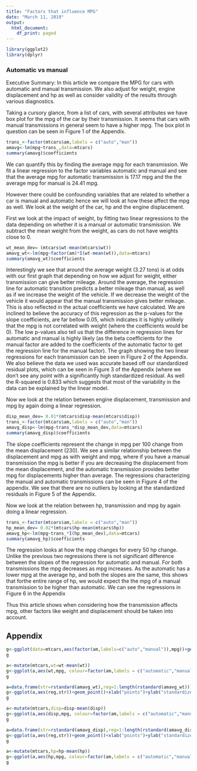 ```yaml
---
title: "Factors that influence MPG"
date: "March 11, 2019"
output:
  html_document:
    df_print: paged
---
```


```r
library(ggplot2)
library(dplyr)
```

### Automatic vs manual

Executive Summary: In this article we compare the MPG for cars with automatic and manual transmission. We also adjust for weight, engine displacement and hp as well as consider validity of the results through various diagnostics.

Taking a cursory glance, from a list of cars, with several attributes we have box plot for the mpg of the car by their transmission. It seems that cars with manual transmissions in general seem to have a higher mpg. The box plot in question can be seen in Figure 1 of the Appendix.

```r
trans_<-factor(mtcars$am,labels = c("auto","man"))
amavg<-lm(mpg~trans_,data=mtcars)
summary(amavg)$coefficients
```

We can quantify this by finding the average mpg for each transmission. We fit a linear regression to the factor variables automatic and manual and see that the average mpg for automatic transmission is  17.17 mpg and the the average mpg for manual is 24.41 mpg.

However there could be confounding variables that are related to whether a car is manual and automatic hence we will look at how these affect the mpg as well. We look at the weight of the car, hp and the engine displacement.

First we look at the impact of weight, by fitting two linear regressions to the data depending on whether it is a manual or automatic transmission. We subtract the mean weight from the weight, as cars do not have weights close to 0.

```r
wt_mean_dev= (mtcars$wt-mean(mtcars$wt))
amavg_wt<-lm(mpg~factor(am)*I(wt-mean(wt)),data=mtcars)
summary(amavg_wt)$coefficients
```


Interestingly we see that around the average weight (3.27 tons) is at odds with our first graph that depending on how we adjust for weight, either transmission can give better mileage. Around the average, the regression line for automatic transition predicts a better mileage than manual, as well as if we increase the weight of the vehicle. If we decrease the weight of the vehicle it would appear that the manual transmission gives better mileage. This is also reflected in the actual coefficients we have calculated. We are inclined to believe the accuracy of this regression as the p-values for the slope coefficients, are far bellow 0.05, which indicates it is highly unlikely that the mpg is not correlated with weight (where the coefficients would be 0). The low p-values also tell us that the difference in regression lines for automatic and manual is highly likely (as the beta coefficients for the manual factor are added to the coefficients of the automatic factor to get the regression line for the manual factor). The graph showing the two linear regressions for each transmission can be seen in Figure 2 of the Appendix. We also believe the data we used was accurate based off our standardized residual plots, which can be seen in Figure 3 of the Appendix (where we don't see any point with a significantly high standardized residual. As well the R-squared is 0.833 which suggests that most of the variability in the data can be explained by the linear model. 


Now we look at the relation between engine displacement, transmission and mpg by again doing a linear regression.

```r
disp_mean_dev= 0.01*(mtcars$disp-mean(mtcars$disp))
trans_<-factor(mtcars$am,labels = c("auto","man"))
amavg_disp<-lm(mpg~trans_*disp_mean_dev,data=mtcars)
summary(amavg_disp)$coefficients
```

The slope coefficients represent the change in mpg per 100 change from the mean displacement (230). We see a similar relationship between the displacement and mpg as with weight and mpg, where if you have a manual transmission the mpg is better if you are decreasing the displacement from the mean displacement, and the automatic transmission provides better mpg for displacements higher than average. The regressions characterizing the manual and automatic transmissions can be seen in Figure 4 of the appendix. We see that there are no outliers by looking at the standardized residuals in Figure 5 of the Appendix.

Now we look at the relation between hp, transmission and mpg by again doing a linear regression.

```r
trans_<-factor(mtcars$am,labels = c("auto","man"))
hp_mean_dev= 0.02*(mtcars$hp-mean(mtcars$hp))
amavg_hp<-lm(mpg~trans_*I(hp_mean_dev),data=mtcars)
summary(amavg_hp)$coefficients
```

The regression looks at how the mpg changes for every 50 hp change. Unlike the previous two regressions there is not significant difference between the slopes of the regression for automatic and manual. For both transmissions the mpg decreases as mpg increases. As the automatic has a lower mpg at the average hp, and both the slopes are the same, this shows that forthe entire range of hp, we would expect the the mpg of a manual transmission to be higher than automatic. We can see the regressions in Figure 6 in the Appendix

Thus this article shows when considering how the transmission affects mpg, other factors like weight and displacement should be taken into account.

## Appendix

```r
g<-ggplot(data=mtcars,aes(factor(am,labels=c("auto","manual")),mpg))+geom_boxplot(aes(fill=factor(am)),show.legend = F)+labs(title="Figure 1: mpg by transmission",x="transmission")
g
```

```r
a<-mutate(mtcars,wt=wt-mean(wt))
g<-ggplot(a,aes(wt,mpg, colour=factor(am,labels = c("automatic","manual"))))+geom_point()+geom_smooth(method="lm")+xlab("deviation from avg weight(tons)")+ggtitle("Figure 2: mpg for automatic vs manual\n adjusted for weight")+guides(colour= guide_legend("Transmission"))
g
```


```r
a=data.frame(str=rstandard(amavg_wt),reg=1:length(rstandard(amavg_wt)))
g<-ggplot(a,aes(reg,str))+geom_point()+xlab("points")+ylab("standardized residual")+ggtitle("Figure3: Standardized residual plot for wt regression")
g
```

```r
a<-mutate(mtcars,disp=disp-mean(disp))
g<-ggplot(a,aes(disp,mpg, colour=factor(am,labels = c("automatic","manual"))))+geom_point()+geom_smooth(method="lm")+xlab("deviation from avg disp")+ggtitle("Figure 4: mpg for automatic vs manual\n adjusted for disp")+guides(colour= guide_legend("Transmission"))
g
```

```r
a=data.frame(str=rstandard(amavg_disp),reg=1:length(rstandard(amavg_disp)))
g<-ggplot(a,aes(reg,str))+geom_point()+xlab("points")+ylab("standardized residual")+ggtitle("Figure 5: Standardized residual plot for disp regression")
g
```

```r
a<-mutate(mtcars,hp=hp-mean(hp))
g<-ggplot(a,aes(hp,mpg, colour=factor(am,labels = c("automatic","manual"))))+geom_point()+geom_smooth(method="lm")+xlab("deviation from avg hp")+ggtitle("Figure 6: mpg for automatic vs manual\n adjusted for hp")+guides(colour= guide_legend("Transmission"))
g
```